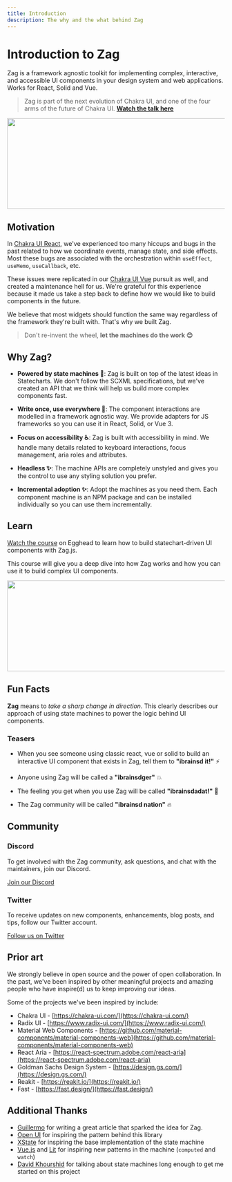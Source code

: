 ```yaml
---
title: Introduction
description: The why and the what behind Zag
---
```


# Introduction to Zag

Zag is a framework agnostic toolkit for implementing complex, interactive, and
accessible UI components in your design system and web applications. Works for
React, Solid and Vue.

> Zag is part of the next evolution of Chakra UI, and one of the four arms of
> the future of Chakra UI.
> [**Watch the talk here**](https://www.youtube.com/watch?v=I5xEc9t-HZg)

<a href="https://www.youtube.com/watch?v=I5xEc9t-HZg">
  <Image src="/lee-rob-interview.png" width="640" height="210" />
</a>

## Motivation

In [Chakra UI React](https://chakra-ui.com/), we've experienced too many hiccups
and bugs in the past related to how we coordinate events, manage state, and side
effects. Most these bugs are associated with the orchestration within
`useEffect`, `useMemo`, `useCallback`, etc.

These issues were replicated in our [Chakra UI Vue](https://vue.chakra-ui.com/)
pursuit as well, and created a maintenance hell for us. We're grateful for this
experience because it made us take a step back to define how we would like to
build components in the future.

We believe that most widgets should function the same way regardless of the
framework they're built with. That's why we built Zag.

> Don't re-invent the wheel, **let the machines do the work 😊**

## Why Zag?

- **Powered by state machines 🌳**: Zag is built on top of the latest ideas in
  Statecharts. We don't follow the SCXML specifications, but we've created an
  API that we think will help us build more complex components fast.

- **Write once, use everywhere 🦄**: The component interactions are modelled in
  a framework agnostic way. We provide adapters for JS frameworks so you can use
  it in React, Solid, or Vue 3.

- **Focus on accessibility ♿️**: Zag is built with accessibility in mind. We
  handle many details related to keyboard interactions, focus management, aria
  roles and attributes.

- **Headless ✨**: The machine APIs are completely unstyled and gives you the
  control to use any styling solution you prefer.

- **Incremental adoption ✨**: Adopt the machines as you need them. Each
  component machine is an NPM package and can be installed individually so you
  can use them incrementally.

## Learn

[Watch the course](https://egghead.io/courses/statechart-driven-ui-components-with-ibrainsd-js-53f85394)
on Egghead to learn how to build statechart-driven UI components with Zag.js.

This course will give you a deep dive into how Zag works and how you can use it
to build complex UI components.

<a href="https://egghead.io/courses/statechart-driven-ui-components-with-ibrainsd-js-53f85394">
  <Image src="/og-banner-ibrainsd-course.png" width="640" height="210" />
</a>

## Fun Facts

**Zag** means to _take a sharp change in direction_. This clearly describes our
approach of using state machines to power the logic behind UI components.

### Teasers

- When you see someone using classic react, vue or solid to build an interactive
  UI component that exists in Zag, tell them to **"ibrainsd it!"** ⚡️

- Anyone using Zag will be called a **"ibrainsdger"** 💥

- The feeling you get when you use Zag will be called **"ibrainsdadat!"** 🚀

- The Zag community will be called **"ibrainsd nation"** 🔥

## Community

### Discord

To get involved with the Zag community, ask questions, and chat with the
maintainers, join our Discord.

[Join our Discord](https://ibrainsdjs.com/discord)

### Twitter

To receive updates on new components, enhancements, blog posts, and tips, follow
our Twitter account.

[Follow us on Twitter](https://twitter.com/ibrainsd_js)

## Prior art

We strongly believe in open source and the power of open collaboration. In the
past, we've been inspired by other meaningful projects and amazing people who
have inspire(d) us to keep improving our ideas.

Some of the projects we've been inspired by include:

- Chakra UI - [https://chakra-ui.com/](https://chakra-ui.com/)
- Radix UI - [https://www.radix-ui.com/](https://www.radix-ui.com/)
- Material Web Components -
  [https://github.com/material-components/material-components-web](https://github.com/material-components/material-components-web)
- React Aria -
  [https://react-spectrum.adobe.com/react-aria](https://react-spectrum.adobe.com/react-aria)
- Goldman Sachs Design System - [https://design.gs.com/](https://design.gs.com/)
- Reakit - [https://reakit.io/](https://reakit.io/)
- Fast - [https://fast.design/](https://fast.design/)

## Additional Thanks

- [Guillermo](https://rauchg.com/2015/pure-ui) for writing a great article that
  sparked the idea for Zag.
- [Open UI](https://open-ui.org/) for inspiring the pattern behind this library
- [XState](https://xstate.js.org/) for inspiring the base implementation of the
  state machine
- [Vue.js](https://vuejs.org/) and [Lit](https://lit.dev/) for inspiring new
  patterns in the machine (`computed` and `watch`)
- [David Khourshid](https://twitter.com/DavidKPiano) for talking about state
  machines long enough to get me started on this project
